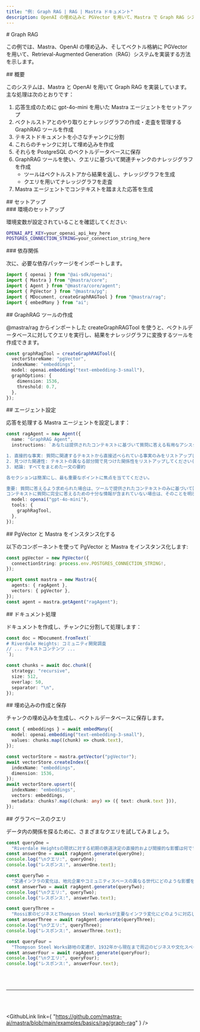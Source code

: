 ```yaml
---
title: "例: Graph RAG | RAG | Mastra ドキュメント"
description: OpenAI の埋め込みと PGVector を用いて、Mastra で Graph RAG システムを実装する例。
---
```




<div id="graph-rag">
  # Graph RAG
</div>

この例では、Mastra、OpenAI の埋め込み、そしてベクトル格納に PGVector を用いて、Retrieval-Augmented Generation（RAG）システムを実装する方法を示します。

<div id="overview">
  ## 概要
</div>

このシステムは、Mastra と OpenAI を用いて Graph RAG を実装しています。主な処理は次のとおりです：

1. 応答生成のために gpt-4o-mini を用いた Mastra エージェントをセットアップ
2. ベクトルストアとのやり取りとナレッジグラフの作成・走査を管理する GraphRAG ツールを作成
3. テキストドキュメントを小さなチャンクに分割
4. これらのチャンクに対して埋め込みを作成
5. それらを PostgreSQL のベクトルデータベースに保存
6. GraphRAG ツールを使い、クエリに基づいて関連チャンクのナレッジグラフを作成
   - ツールはベクトルストアから結果を返し、ナレッジグラフを生成
   - クエリを用いてナレッジグラフを走査
7. Mastra エージェントでコンテキストを踏まえた応答を生成

<div id="setup">
  ## セットアップ
</div>

<div id="environment-setup">
  ### 環境のセットアップ
</div>

環境変数が設定されていることを確認してください:

```bash title=".env"
OPENAI_API_KEY=your_openai_api_key_here
POSTGRES_CONNECTION_STRING=your_connection_string_here
```


<div id="dependencies">
  ### 依存関係
</div>

次に、必要な依存パッケージをインポートします。

```typescript copy showLineNumbers title="index.ts"
import { openai } from "@ai-sdk/openai";
import { Mastra } from "@mastra/core";
import { Agent } from "@mastra/core/agent";
import { PgVector } from "@mastra/pg";
import { MDocument, createGraphRAGTool } from "@mastra/rag";
import { embedMany } from "ai";
```


<div id="graphrag-tool-creation">
  ## GraphRAG ツールの作成
</div>

@mastra/rag からインポートした createGraphRAGTool を使うと、ベクトルデータベースに対してクエリを実行し、結果をナレッジグラフに変換するツールを作成できます。

```typescript copy showLineNumbers{8} title="index.ts"
const graphRagTool = createGraphRAGTool({
  vectorStoreName: "pgVector",
  indexName: "embeddings",
  model: openai.embedding("text-embedding-3-small"),
  graphOptions: {
    dimension: 1536,
    threshold: 0.7,
  },
});
```


<div id="agent-configuration">
  ## エージェント設定
</div>

応答を処理する Mastra エージェントを設定します：

```typescript copy showLineNumbers{19} title="index.ts"
const ragAgent = new Agent({
  name: "GraphRAG Agent",
  instructions: `あなたは提供されたコンテキストに基づいて質問に答える有用なアシスタントです。以下の形式で回答してください:

1. 直接的な事実: 質問に関連するテキストから直接述べられている事実のみをリストアップしてください(2-3個の箇条書き)
2. 見つけた関連性: テキストの異なる部分間で見つけた関係性をリストアップしてください(2-3個の箇条書き)
3. 結論: すべてをまとめた一文の要約

各セクションは簡潔にし、最も重要なポイントに焦点を当ててください。

重要: 質問に答えるよう求められた場合は、ツールで提供されたコンテキストのみに基づいて回答してください。
コンテキストに質問に完全に答えるための十分な情報が含まれていない場合は、そのことを明示的に述べてください。`,
  model: openai("gpt-4o-mini"),
  tools: {
    graphRagTool,
  },
});
```


<div id="instantiate-pgvector-and-mastra">
  ## PgVector と Mastra をインスタンス化する
</div>

以下のコンポーネントを使って PgVector と Mastra をインスタンス化します:

```typescript copy showLineNumbers{36} title="index.ts"
const pgVector = new PgVector({
  connectionString: process.env.POSTGRES_CONNECTION_STRING!,
});

export const mastra = new Mastra({
  agents: { ragAgent },
  vectors: { pgVector },
});
const agent = mastra.getAgent("ragAgent");
```


<div id="document-processing">
  ## ドキュメント処理
</div>

ドキュメントを作成し、チャンクに分割して処理します：

```typescript copy showLineNumbers{45} title="index.ts"
const doc = MDocument.fromText(`
# Riverdale Heights: コミュニティ開発調査
// ... テキストコンテンツ ...
`);

const chunks = await doc.chunk({
  strategy: "recursive",
  size: 512,
  overlap: 50,
  separator: "\n",
});
```


<div id="creating-and-storing-embeddings">
  ## 埋め込みの作成と保存
</div>

チャンクの埋め込みを生成し、ベクトルデータベースに保存します。

```typescript copy showLineNumbers{56} title="index.ts"
const { embeddings } = await embedMany({
  model: openai.embedding("text-embedding-3-small"),
  values: chunks.map((chunk) => chunk.text),
});

const vectorStore = mastra.getVector("pgVector");
await vectorStore.createIndex({
  indexName: "embeddings",
  dimension: 1536,
});
await vectorStore.upsert({
  indexName: "embeddings",
  vectors: embeddings,
  metadata: chunks?.map((chunk: any) => ({ text: chunk.text })),
});
```


<div id="graph-based-querying">
  ## グラフベースのクエリ
</div>

データ内の関係を探るために、さまざまなクエリを試してみましょう。

```typescript copy showLineNumbers{82} title="index.ts"
const queryOne =
  "Riverdale Heightsの現状に対する初期の鉄道決定の直接的および間接的な影響は何ですか?";
const answerOne = await ragAgent.generate(queryOne);
console.log("\nクエリ:", queryOne);
console.log("レスポンス:", answerOne.text);

const queryTwo =
  "交通インフラの変化は、地元企業やコミュニティスペースの異なる世代にどのような影響を与えましたか?";
const answerTwo = await ragAgent.generate(queryTwo);
console.log("\nクエリ:", queryTwo);
console.log("レスポンス:", answerTwo.text);

const queryThree =
  "Rossi家のビジネスとThompson Steel Worksが主要なインフラ変化にどのように対応したか、そしてそれらの対応がコミュニティにどのような影響を与えたかを比較してください。";
const answerThree = await ragAgent.generate(queryThree);
console.log("\nクエリ:", queryThree);
console.log("レスポンス:", answerThree.text);

const queryFour =
  "Thompson Steel Works跡地の変遷が、1932年から現在まで周辺のビジネスや文化スペースにどのような影響を与えたかを追跡してください。";
const answerFour = await ragAgent.generate(queryFour);
console.log("\nクエリ:", queryFour);
console.log("レスポンス:", answerFour.text);
```

<br />

<br />

<hr className="dark:border-[#404040] border-gray-300" />

<br />

<br />

<GithubLink
  link={
"https://github.com/mastra-ai/mastra/blob/main/examples/basics/rag/graph-rag"
}
/>
